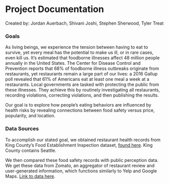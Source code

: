 # Project Documentation

Created by: Jordan Auerbach, Shivani Joshi, Stephen Sherwood, Tyler Treat

### Goals
As living beings, we experience the tension between having to eat to survive, yet every meal has the potential to make us ill, or in rare cases, even kill us. It’s estimated that foodborne illnesses affect 48 million people annually in the United States. The Center for Disease Control and Prevention reports that 68% of foodborne illness outbreaks originate from restaurants, yet restaurants remain a large part of our lives: a 2016 Gallup poll revealed that 61% of Americans eat at least one meal a week at a restaurants. Local governments are tasked with protecting the public from these illnesses. They achieve this by routinely investigating all restaurants, recording violations, correcting violations, and then publishing the results.

Our goal is to explore how people’s eating behaviors are influenced by health risks by revealing connections between food safety versus price, popularity, and location.

### Data Sources
To accomplish our stated goal, we obtained restaurant health records from King County’s Food Establishment Inspection dataset, [found here](https://data.kingcounty.gov/Health-Wellness/Food-Establishment-Inspection-Data/f29f-zza5). King County contains Seattle.

We then compared these food safety records with public perception data. We get these data from Zomato, an aggregator of restaurant review and user-generated information, which functions similarly to Yelp and Google Maps. [Link to data here](https://data.kingcounty.gov/Health-Wellness/Food-Establishment-Inspection-Data/f29f-zza5).
